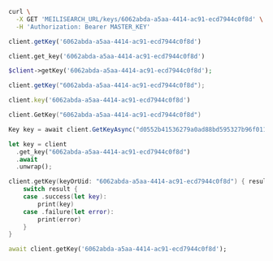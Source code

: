 <CodeGroup>

```bash cURL
curl \
  -X GET 'MEILISEARCH_URL/keys/6062abda-a5aa-4414-ac91-ecd7944c0f8d' \
  -H 'Authorization: Bearer MASTER_KEY'
```


```javascript JS
client.getKey('6062abda-a5aa-4414-ac91-ecd7944c0f8d')
```


```python Python
client.get_key('6062abda-a5aa-4414-ac91-ecd7944c0f8d')
```


```php PHP
$client->getKey('6062abda-a5aa-4414-ac91-ecd7944c0f8d');
```


```java Java
client.getKey("6062abda-a5aa-4414-ac91-ecd7944c0f8d");
```


```ruby Ruby
client.key('6062abda-a5aa-4414-ac91-ecd7944c0f8d')
```


```go Go
client.GetKey("6062abda-a5aa-4414-ac91-ecd7944c0f8d")
```


```csharp C#
Key key = await client.GetKeyAsync("d0552b41536279a0ad88bd595327b96f01176a60c2243e906c52ac02375f9bc4");
```


```rust Rust
let key = client
  .get_key("6062abda-a5aa-4414-ac91-ecd7944c0f8d")
  .await
  .unwrap();
```


```swift Swift
client.getKey(keyOrUid: "6062abda-a5aa-4414-ac91-ecd7944c0f8d") { result in
    switch result {
    case .success(let key):
        print(key)
    case .failure(let error):
        print(error)
    }
}
```


```dart Dart
await client.getKey('6062abda-a5aa-4414-ac91-ecd7944c0f8d');
```

</CodeGroup>